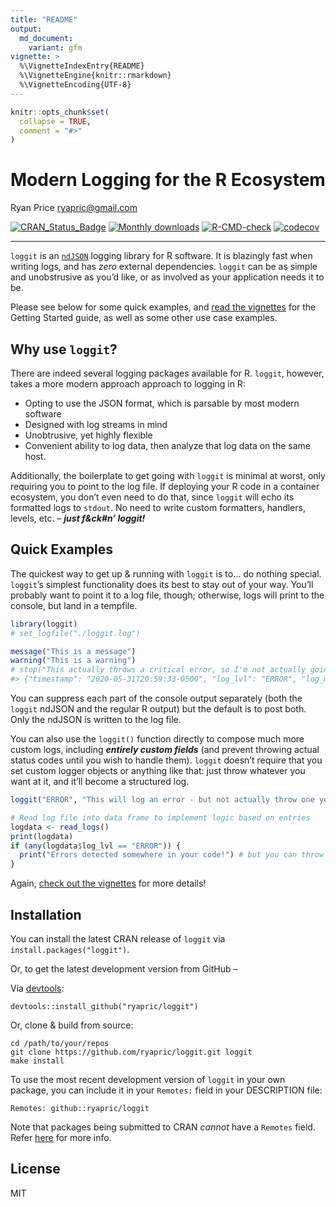 ```yaml
---
title: "README"
output:
  md_document:
    variant: gfm
vignette: >
  %\VignetteIndexEntry{README}
  %\VignetteEngine{knitr::rmarkdown}
  %\VignetteEncoding{UTF-8}
---
```


```r
knitr::opts_chunk$set(
  collapse = TRUE,
  comment = "#>"
)
```

Modern Logging for the R Ecosystem
==================================
Ryan Price <ryapric@gmail.com>

<!-- badges: start -->
[![CRAN\_Status\_Badge](http://www.r-pkg.org/badges/version/loggit)](https://cran.r-project.org/package=loggit)
[![Monthly downloads](https://cranlogs.r-pkg.org/badges/loggit)](https://cran.r-project.org/package=loggit)
[![R-CMD-check](https://github.com/MEO265/loggit_private/actions/workflows/R-CMD-check.yaml/badge.svg)](https://github.com/MEO265/loggit_private/actions/workflows/R-CMD-check.yaml)
[![codecov](https://codecov.io/gh/MEO265/loggit_private/graph/badge.svg?token=DGPQGD4DUH)](https://codecov.io/gh/MEO265/loggit_private)
<!-- badges: end -->

------------------------------------------------------------------------

`loggit` is an [`ndJSON`](https://github.com/ndjson/ndjson-spec) logging library
for R software. It is blazingly fast when writing logs, and has _zero_ external
dependencies. `loggit` can be as simple and unobstrusive as you'd like, or as
involved as your application needs it to be.

Please see below for some quick examples, and [read the
vignettes](https://cran.r-project.org/web/packages/loggit/vignettes/) for the
Getting Started guide, as well as some other use case examples.

Why use `loggit`?
-----------------

There are indeed several logging packages available for R. `loggit`, however,
takes a more modern approach approach to logging in R:

- Opting to use the JSON format, which is parsable by most modern software
- Designed with log streams in mind
- Unobtrusive, yet highly flexible
- Convenient ability to log data, then analyze that log data on the same host.

Additionally, the boilerplate to get going with `loggit` is minimal at worst,
only requiring you to point to the log file. If deploying your R code in a
container ecosystem, you don't even need to do that, since `loggit` will
echo its formatted logs to `stdout`. No need to write custom formatters,
handlers, levels, etc. -- ***just f&ck#n' loggit!***

Quick Examples
--------------

The quickest way to get up & running with `loggit` is to... do nothing special.
`loggit`'s simplest functionality does its best to stay out of your way. You'll
probably want to point it to a log file, though; otherwise, logs will print to
the console, but land in a tempfile.

```r
library(loggit)
# set_logfile("./loggit.log")

message("This is a message")
warning("This is a warning")
# stop("This actually throws a critical error, so I'm not actually going to run it here :)"))
#> {"timestamp": "2020-05-31T20:59:33-0500", "log_lvl": "ERROR", "log_msg": "This actually throws a critical error, so I'm not actually going to run it here :)"}

```

You can suppress each part of the console output separately (both the `loggit`
ndJSON and the regular R output) but the default is to post both. Only the
ndJSON is written to the log file.

You can also use the `loggit()` function directly to compose much more custom
logs, including ***entirely custom fields*** (and prevent throwing actual status
codes until you wish to handle them). `loggit` doesn't require that you set
custom logger objects or anything like that: just throw whatever you want at it,
and it'll become a structured log.

```r
loggit("ERROR", "This will log an error - but not actually throw one yet", rows = nrow(iris), anything_else = "you want to include")

# Read log file into data frame to implement logic based on entries
logdata <- read_logs()
print(logdata)
if (any(logdata$log_lvl == "ERROR")) {
  print("Errors detected somewhere in your code!") # but you can throw a stop() here, too, for example
}
```

Again, [check out the
vignettes](https://cran.r-project.org/web/packages/loggit/vignettes/) for more
details!

Installation
------------

You can install the latest CRAN release of `loggit` via
`install.packages("loggit")`.

Or, to get the latest development version from GitHub --

Via [devtools](https://github.com/hadley/devtools):

    devtools::install_github("ryapric/loggit")

Or, clone & build from source:

    cd /path/to/your/repos
    git clone https://github.com/ryapric/loggit.git loggit
    make install

To use the most recent development version of `loggit` in your own package, you
can include it in your `Remotes:` field in your DESCRIPTION file:

    Remotes: github::ryapric/loggit

Note that packages being submitted to CRAN *cannot* have a `Remotes` field.
Refer
[here](https://cran.r-project.org/web/packages/devtools/vignettes/dependencies.html)
for more info.

License
-------

MIT
